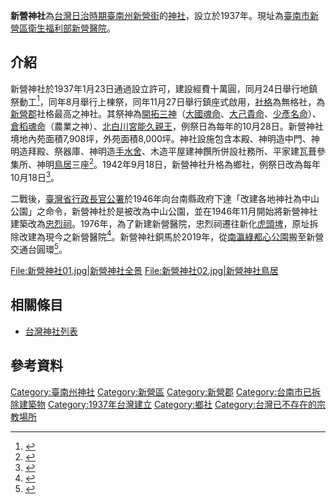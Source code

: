 {{coord|23.308618|N|120.313358|E|scale:10000|display=title}}

{{日本神社||name=新營神社|img=File:新營神社.JPG|img_capt=|image_width=250px|nihongo=新營神社|hiragana=しんいんじんじゃ|romaji=Shinyin jinjya|location={{TWN-JPN}}[[臺南州|臺南州]][[新營郡|新營郡]][[新營街|新營街]]新營481番地|god=開拓三神(大國魂命、大己貴命、少彥名命)、北白川宮能久親王、倉稻魂命|type=鄉社|struct=|open_year=昭和十二年（1937年）|close_year=不明|cere_date=10月18日}}

'''新營神社'''為[[台灣日治時期|台灣日治時期]][[臺南州|臺南州]][[新營街|新營街]]的[[神社|神社]]，設立於1937年。現址為[[臺南市|臺南市]][[新營區|新營區]][[衛生福利部新營醫院|衛生福利部新營醫院]]。

== 介紹 ==
新營神社於1937年1月23日通過設立許可，建設經費十萬圓，同月24日舉行地鎮祭動工<ref>{{Cite book|title=新營郡要覽|last=新營郡役所|first=|publisher=|year=1941-01-20|isbn=|location=|pages=}}</ref>，同年8月舉行上棟祭，同年11月27日舉行鎮座式啟用，[[社格|社格]]為無格社，為[[新營郡|新營郡]]社格最高之神社。其祭神為[[開拓三神|開拓三神]]（[[大國魂命|大國魂命]]、[[大己貴命|大己貴命]]、[[少彥名命|少彥名命]]）、[[倉稻魂命|倉稻魂命]]（農業之神）、[[北白川宮能久親王|北白川宮能久親王]]，例祭日為每年的10月28日。新營神社境地內苑面積7,908坪，外苑面積8,000坪。神社設施包含{{link-jp|神明造|神明造}}本殿、神明造中門、神明造拜殿、{{link-jp|校倉造|校倉造}}祭器庫、神明造[[手水舍|手水舍]]、木造平屋建神饌所併設社務所、平家建瓦葺參集所、神明[[鳥居|鳥居]]三座<ref>{{Cite journal|title=鄉社新營神社|author=臺灣神職會|url=|journal=敬慎|issue=|doi=|others=|year=1942-11-15|volume=|page=|pmid=}}</ref>。1942年9月18日，新營神社升格為鄉社，例祭日改為每年10月18日<ref>{{Cite journal|title=新營神社鎮座概略|author=臺灣神職會|url=|journal=敬慎|issue=|doi=|others=|year=1942-11-15|volume=|page=|pmid=}}</ref>。

二戰後，[[臺灣省行政長官公署|臺灣省行政長官公署]]於1946年向台南縣政府下達「改建各地神社為中山公園」之命令，新營神社於是被改為中山公園，並在1946年11月開始將新營神社建築改為[[忠烈祠|忠烈祠]]。1976年，為了新建新營醫院，忠烈祠遷往新化[[虎頭埤|虎頭埤]]，原址拆除改建為現今之新營醫院<ref>{{Cite book|title=國家「信仰」的接替：從新營神社到臺南縣忠烈祠|last=李|first=御齊|publisher=國立成功大學歷史學系|year=2016|isbn=|location=|pages=}}</ref>。新營神社銅馬於2019年，從[[南瀛綠都心公園|南瀛綠都心公園]]搬至新營交通台圓環<ref>{{Cite web|title=新營交通台圓環景觀鋼板不到3個月就生鏽 竟是故意的…|url=https://news.ltn.com.tw/news/life/breakingnews/2912027|accessdate=|author=|date=2019-09-10|format=|publisher=自由時報|language=|archive-date=2019-10-04|archive-url=https://web.archive.org/web/20191004073442/https://news.ltn.com.tw/news/life/breakingnews/2912027|dead-url=no}}</ref>。<gallery>
File:新營神社01.jpg|新營神社全景
File:新營神社02.jpg|新營神社鳥居
</gallery>

== 相關條目 ==

* [[台灣神社列表|台灣神社列表]]

== 參考資料 ==
<references />
[[Category:臺南州神社|Category:臺南州神社]]
[[Category:新營區|Category:新營區]]
[[Category:新營郡|Category:新營郡]]
[[Category:台南市已拆除建築物|Category:台南市已拆除建築物]]
[[Category:1937年台灣建立|Category:1937年台灣建立]]
[[Category:鄉社|Category:鄉社]]
[[Category:台灣已不存在的宗教場所|Category:台灣已不存在的宗教場所]]